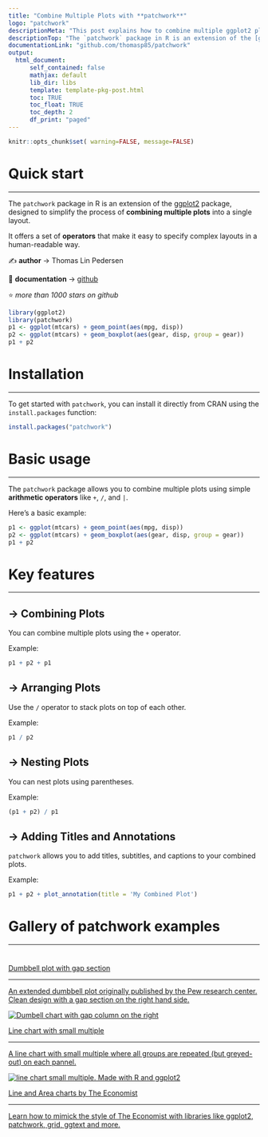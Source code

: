 ```yaml
---
title: "Combine Multiple Plots with **patchwork**"
logo: "patchwork"
descriptionMeta: "This post explains how to combine multiple ggplot2 plots into a single layout using the patchwork package. It provides several reproducible examples with explanation and R code."
descriptionTop: "The `patchwork` package in R is an extension of the [ggplot2](https://r-graph-gallery.com/ggplot2-package.html) package, designed to simplify the process of **combining multiple plots** into a single layout.<br/>This post showcases the **key features** of `patchwork` and provides a set of **graph examples** using the package."
documentationLink: "github.com/thomasp85/patchwork"
output:
  html_document:
      self_contained: false    
      mathjax: default
      lib_dir: libs
      template: template-pkg-post.html
      toc: TRUE
      toc_float: TRUE
      toc_depth: 2
      df_print: "paged"
---
```


```r
knitr::opts_chunk$set( warning=FALSE, message=FALSE)
```

<div class="container">

# Quick start
***
The `patchwork` package in R is an extension of the [ggplot2](https://r-graph-gallery.com/ggplot2-package.html) package, designed to simplify the process of **combining multiple plots** into a single layout.

<div class = "row">

<div class = "col-md-5  col-sm-12 align-self-center">

It offers a set of **operators** that make it easy to specify complex layouts in a human-readable way.

✍️ **author** &rarr; Thomas Lin Pedersen

📘 **documentation** &rarr; [github](https://thomasp85.github.io/patchwork/)

⭐️ *more than 1000 stars on github*
</div>

<div class = "col-md-7  col-sm-12">
```r
library(ggplot2)
library(patchwork)
p1 <- ggplot(mtcars) + geom_point(aes(mpg, disp))
p2 <- ggplot(mtcars) + geom_boxplot(aes(gear, disp, group = gear))
p1 + p2
```
</div>
</div>

# Installation
***
To get started with `patchwork`, you can install it directly from CRAN using the `install.packages` function:

```r
install.packages("patchwork")
```

# Basic usage 
***

The `patchwork` package allows you to combine multiple plots using simple **arithmetic operators** like `+`, `/`, and `|`.

Here's a basic example:

```r
p1 <- ggplot(mtcars) + geom_point(aes(mpg, disp))
p2 <- ggplot(mtcars) + geom_boxplot(aes(gear, disp, group = gear))
p1 + p2
```

# Key features
***

## &rarr; Combining Plots
You can combine multiple plots using the `+` operator.

Example:

```r
p1 + p2 + p1
```

## &rarr; Arranging Plots
Use the `/` operator to stack plots on top of each other.

Example:

```r
p1 / p2
```

## &rarr; Nesting Plots
You can nest plots using parentheses.

Example:

```r
(p1 + p2) / p1
```

## &rarr; Adding Titles and Annotations
`patchwork` allows you to add titles, subtitles, and captions to your combined plots.

Example:

```r
p1 + p2 + plot_annotation(title = 'My Combined Plot')
```

# Gallery of patchwork examples
***

<section class="bg" id="portfolio" style="padding-top: 10px"> <div class="container"> <div id="portfolio-items" class="row"> <div class="col-md-4 col-sm-12 portfolio-item"> <a class="portfolio-link" href="../web-dumbbell-chart-with-a-gap-column.html" > <div class="portfolio-hover"> <div class="portfolio-hover-content"> <p>Dumbbell plot with gap section</p><hr/> <p class="explanation_portfolio"> An extended dumbbell plot originally published by the Pew research center. Clean design with a gap section on the right hand side. </p></div></div><img class="img-fluid imgOfPortfolio" src="../img/fromTheWeb/web-dumbbell-chart-with-a-gap-column-2.png" alt="Dumbell chart with gap column on the right"/> </a> </div><div class="col-md-4 col-sm-12 portfolio-item"> <a class="portfolio-link" href="../web-line-chart-small-multiple-all-group-greyed-out.html" > <div class="portfolio-hover"> <div class="portfolio-hover-content"> <p>Line chart with small multiple</p><hr/> <p class="explanation_portfolio"> A line chart with small multiple where all groups are repeated (but greyed-out) on each pannel. </p></div></div><img class="img-fluid imgOfPortfolio" src="../img/fromTheWeb/we-line-chart-consumer-confidence.png" alt="line chart small multiple. Made with R and ggplot2"/> </a> </div><div class="col-md-4 col-sm-12 portfolio-item"> <a class="portfolio-link" href="../web-lineplots-and-area-chart-the-economist.html" > <div class="portfolio-hover"> <div class="portfolio-hover-content"> <p>Line and Area charts by The Economist</p><hr/> <p class="explanation_portfolio"> Learn how to mimick the style of The Economist with libraries like ggplot2, patchwork, grid, ggtext and more. </p></div></div><img class="img-fluid imgOfPortfolio" src="../img/fromTheWeb/web-lineplots-and-area-chart-the-economist.png" alt=""/> </a> </div></div></div></section>


<!-- Close container -->
</div>
